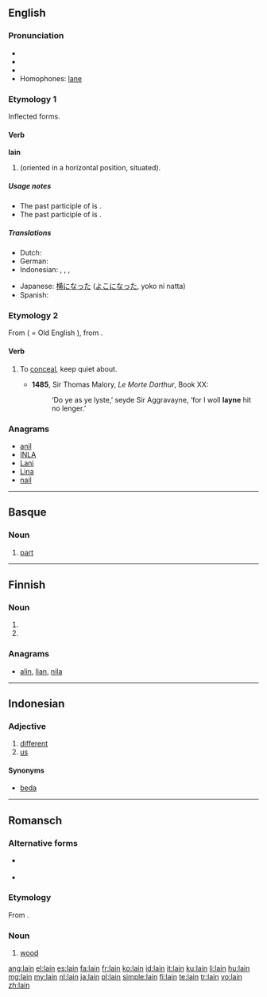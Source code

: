 ==English==

===Pronunciation===
* {{IPA|/lein/}}
* {{audio|en-us-lain.ogg|Audio (US)}}
* {{rhymes|eɪn}}
* Homophones: [[lane]]

===Etymology 1===
Inflected forms.

====Verb====
'''lain'''

# {{past participle of|[[lie#Etymology 1|lie]]|nodot=1}} (oriented in a horizontal position, situated).

=====Usage notes=====
* The past participle of {{term||[[lie#Etymology 2|lie]]|deceive}} is {{term|lied|lang=en}}.
* The past participle of {{term||[[lay#Etymology 1|lay]]|put down}} is {{term|laid|lang=en}}.

=====Translations=====
{{trans-top|situated horizontally}}
* Dutch: {{t+|nl|gelegen}}
* German: {{t+|de|gelegen}}
* Indonesian: {{t-|id|baring|alt=berbaring|xs=Indonesian}}, {{t-|id|baring|alt=membaringkan|xs=Indonesian}}, {{t-|id|baring|alt=dibaringkan|xs=Indonesian}}, {{t-|id|baring|alt=terbaring|xs=Indonesian}}
{{trans-mid}}
* Japanese: [[横になった]] ([[よこになった]], yoko ni natta)
* Spanish: {{t-|es|tumbado}}
{{trans-bottom}}

===Etymology 2===
From {{etyl|non}} {{term|løyna||to conceal}} ( = Old English {{term|lignan|līġnan}}), from {{proto|Germanic|laugnā|secrecy}}.

====Verb====
{{en-verb}}

# {{obsolete}} To [[conceal]], keep quiet about. {{defdate|14th-19th c.}}
#* '''1485''', Sir Thomas Malory, ''Le Morte Darthur'', Book XX:
#*:‘Do ye as ye lyste,’ seyde Sir Aggravayne, ‘for I woll '''layne''' hit no lenger.’

===Anagrams===
* [[anil#English|anil]]
* [[INLA#English|INLA]]
* [[Lani#English|Lani]]
* [[Lina#English|Lina]]
* [[nail#English|nail]]

----

==Basque==

===Noun===
{{eu-noun}}

# [[part]]

----

==Finnish==

===Noun===
{{head|fi|noun form}}

# {{fi-form of|type=noun|case=instructive|pl=plural|[[laki]]}}
# {{fi-form of|type=noun|case=genitive|pl=singular|[[laki]]}}

===Anagrams===
* [[alin#Finnish|alin]], [[lian#Finnish|lian]], [[nila#Finnish|nila]]

----

==Indonesian==

===Adjective===
{{head|id|adjective}}

# [[different]]
# [[us]]

====Synonyms====
* [[beda]]

----

==Romansch==

===Alternative forms===
* {{qualifier|Sutsilvan}} {{l|rm|len}}
* {{qualifier|Sursilvan|Surmiran}} {{l|rm|lenn}}

===Etymology===
From {{etyl|la|rm}} {{term|lignum|lang=la}}.

===Noun===
{{head|rm|noun|g=m}}

# {{context|Rumantsch Grischun|Puter|Vallader|lang=rm}} [[wood]]

[[ang:lain]]
[[el:lain]]
[[es:lain]]
[[fa:lain]]
[[fr:lain]]
[[ko:lain]]
[[id:lain]]
[[it:lain]]
[[ku:lain]]
[[li:lain]]
[[hu:lain]]
[[mg:lain]]
[[my:lain]]
[[nl:lain]]
[[ja:lain]]
[[pl:lain]]
[[simple:lain]]
[[fi:lain]]
[[te:lain]]
[[tr:lain]]
[[vo:lain]]
[[zh:lain]]